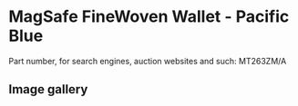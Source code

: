 
# MagSafe FineWoven Wallet - Pacific Blue

Part number, for search engines, auction websites and such: MT263ZM/A

## Image gallery

<div style={{ width: '100%', maxWidth: '768px' }}>
<GalleryComponent
    images={[
      {
        original: "/everysource/MT263.webp",
        thumbnail: "/everypreview/MT263.webp",
      },
      {
        original: "/everysource/MT263_AV1.webp",
        thumbnail: "/everypreview/MT263_AV1.webp",
      },
      {
        original: "/everysource/MT263_AV2.webp",
        thumbnail: "/everypreview/MT263_AV2.webp",
      },
      {
        original: "/everysource/MT263_AV3.webp",
        thumbnail: "/everypreview/MT263_AV3.webp",
      },
      {
        original: "/everysource/MT263_AV4.webp",
        thumbnail: "/everypreview/MT263_AV4.webp",
      }
    ]}
  />
</div>